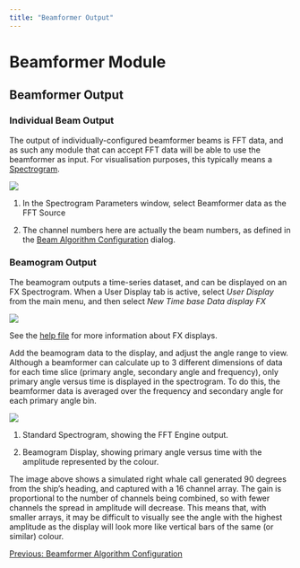 ```yaml
---
title: "Beamformer Output"
---
```

Beamformer Module
=================

Beamformer Output
-----------------

  

### Individual Beam Output

The output of individually-configured beamformer beams is FFT data, and as such any module that can accept FFT data will be able to use the beamformer as input. For visualisation purposes, this typically means a [Spectrogram](../../../displays/spectrogramDisplayHelp/docs/UserDisplay_Spectrogram.html).

![](images/BF Output Individ.PNG)

1.  In the Spectrogram Parameters window, select Beamformer data as the FFT Source
    
2.  The channel numbers here are actually the beam numbers, as defined in the [Beam Algorithm Configuration](Beamformer_AlgoConfig.html#BF_ConfigIndivid) dialog.
    

  
  

### Beamogram Output

The beamogram outputs a time-series dataset, and can be displayed on an FX Spectrogram. When a User Display tab is active, select _User Display_ from the main menu, and then select _New Time base Data display FX_

![](images/FX Display.PNG)

  

See the [help file](../../../displays/timedisplayfx/docs/timedisplayfx.html) for more information about FX displays.

Add the beamogram data to the display, and adjust the angle range to view. Although a beamformer can calculate up to 3 different dimensions of data for each time slice (primary angle, secondary angle and frequency), only primary angle versus time is displayed in the spectrogram. To do this, the beamformer data is averaged over the frequency and secondary angle for each primary angle bin.

![](images/BF Output Beamogram.PNG)

1.  Standard Spectrogram, showing the FFT Engine output.
    
2.  Beamogram Display, showing primary angle versus time with the amplitude represented by the colour.
    

The image above shows a simulated right whale call generated 90 degrees from the ship's heading, and captured with a 16 channel array. The gain is proportional to the number of channels being combined, so with fewer channels the spread in amplitude will decrease. This means that, with smaller arrays, it may be difficult to visually see the angle with the highest amplitude as the display will look more like vertical bars of the same (or similar) colour.

  
  

[Previous: Beamformer Algorithm Configuration](Beamformer_AlgoConfig.html)